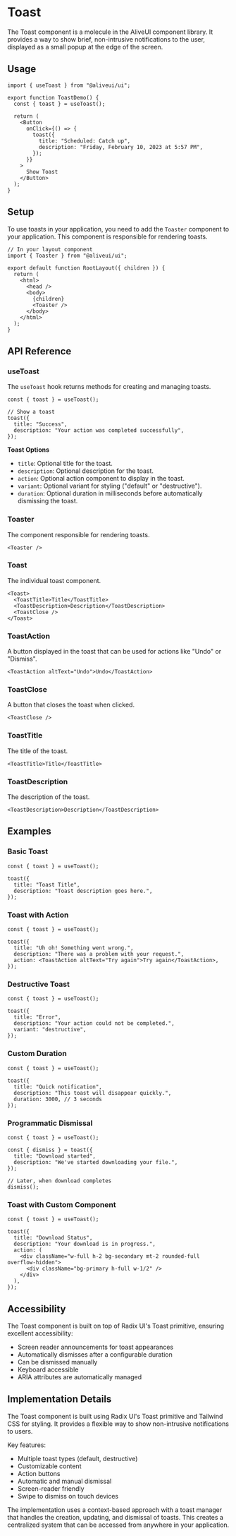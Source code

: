 # Toast

The Toast component is a molecule in the AliveUI component library. It provides a way to show brief, non-intrusive notifications to the user, displayed as a small popup at the edge of the screen.

## Usage

```tsx
import { useToast } from "@aliveui/ui";

export function ToastDemo() {
  const { toast } = useToast();

  return (
    <Button
      onClick={() => {
        toast({
          title: "Scheduled: Catch up",
          description: "Friday, February 10, 2023 at 5:57 PM",
        });
      }}
    >
      Show Toast
    </Button>
  );
}
```

## Setup

To use toasts in your application, you need to add the `Toaster` component to your application. This component is responsible for rendering toasts.

```tsx
// In your layout component
import { Toaster } from "@aliveui/ui";

export default function RootLayout({ children }) {
  return (
    <html>
      <head />
      <body>
        {children}
        <Toaster />
      </body>
    </html>
  );
}
```

## API Reference

### useToast

The `useToast` hook returns methods for creating and managing toasts.

```tsx
const { toast } = useToast();

// Show a toast
toast({
  title: "Success",
  description: "Your action was completed successfully",
});
```

**Toast Options**

- `title`: Optional title for the toast.
- `description`: Optional description for the toast.
- `action`: Optional action component to display in the toast.
- `variant`: Optional variant for styling ("default" or "destructive").
- `duration`: Optional duration in milliseconds before automatically dismissing the toast.

### Toaster

The component responsible for rendering toasts.

```tsx
<Toaster />
```

### Toast

The individual toast component.

```tsx
<Toast>
  <ToastTitle>Title</ToastTitle>
  <ToastDescription>Description</ToastDescription>
  <ToastClose />
</Toast>
```

### ToastAction

A button displayed in the toast that can be used for actions like "Undo" or "Dismiss".

```tsx
<ToastAction altText="Undo">Undo</ToastAction>
```

### ToastClose

A button that closes the toast when clicked.

```tsx
<ToastClose />
```

### ToastTitle

The title of the toast.

```tsx
<ToastTitle>Title</ToastTitle>
```

### ToastDescription

The description of the toast.

```tsx
<ToastDescription>Description</ToastDescription>
```

## Examples

### Basic Toast

```tsx
const { toast } = useToast();

toast({
  title: "Toast Title",
  description: "Toast description goes here.",
});
```

### Toast with Action

```tsx
const { toast } = useToast();

toast({
  title: "Uh oh! Something went wrong.",
  description: "There was a problem with your request.",
  action: <ToastAction altText="Try again">Try again</ToastAction>,
});
```

### Destructive Toast

```tsx
const { toast } = useToast();

toast({
  title: "Error",
  description: "Your action could not be completed.",
  variant: "destructive",
});
```

### Custom Duration

```tsx
const { toast } = useToast();

toast({
  title: "Quick notification",
  description: "This toast will disappear quickly.",
  duration: 3000, // 3 seconds
});
```

### Programmatic Dismissal

```tsx
const { toast } = useToast();

const { dismiss } = toast({
  title: "Download started",
  description: "We've started downloading your file.",
});

// Later, when download completes
dismiss();
```

### Toast with Custom Component

```tsx
const { toast } = useToast();

toast({
  title: "Download Status",
  description: "Your download is in progress.",
  action: (
    <div className="w-full h-2 bg-secondary mt-2 rounded-full overflow-hidden">
      <div className="bg-primary h-full w-1/2" />
    </div>
  ),
});
```

## Accessibility

The Toast component is built on top of Radix UI's Toast primitive, ensuring excellent accessibility:

- Screen reader announcements for toast appearances
- Automatically dismisses after a configurable duration
- Can be dismissed manually
- Keyboard accessible
- ARIA attributes are automatically managed

## Implementation Details

The Toast component is built using Radix UI's Toast primitive and Tailwind CSS for styling. It provides a flexible way to show non-intrusive notifications to users.

Key features:

- Multiple toast types (default, destructive)
- Customizable content
- Action buttons
- Automatic and manual dismissal
- Screen-reader friendly
- Swipe to dismiss on touch devices

The implementation uses a context-based approach with a toast manager that handles the creation, updating, and dismissal of toasts. This creates a centralized system that can be accessed from anywhere in your application.
